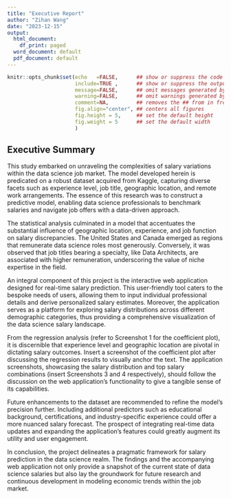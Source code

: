 ```yaml
---
title: "Executive Report"
author: "Zihan Wang"
date: "2023-12-15"
output:
  html_document:
    df_print: paged
  word_document: default
  pdf_document: default
---
```


```r
knitr::opts_chunk$set(echo   =FALSE,      ## show or suppress the code
                      include=TRUE ,      ## show or suppress the output
                      message=FALSE,      ## omit messages generated by code
                      warning=FALSE,      ## omit warnings generated by code
                      comment=NA,         ## removes the ## from in front of outputs
                      fig.align="center", ## centers all figures
                      fig.height = 5,     ## set the default height
                      fig.weight = 5      ## set the default width
                      )
```


## Executive Summary

This study embarked on unraveling the complexities of salary variations within the data science job market. The model developed herein is predicated on a robust dataset acquired from Kaggle, capturing diverse facets such as experience level, job title, geographic location, and remote work arrangements. The essence of this research was to construct a predictive model, enabling data science professionals to benchmark salaries and navigate job offers with a data-driven approach.

The statistical analysis culminated in a model that accentuates the substantial influence of geographic location, experience, and job function on salary discrepancies. The United States and Canada emerged as regions that remunerate data science roles most generously. Conversely, it was observed that job titles bearing a specialty, like Data Architects, are associated with higher remuneration, underscoring the value of niche expertise in the field.

An integral component of this project is the interactive web application designed for real-time salary prediction. This user-friendly tool caters to the bespoke needs of users, allowing them to input individual professional details and derive personalized salary estimates. Moreover, the application serves as a platform for exploring salary distributions across different demographic categories, thus providing a comprehensive visualization of the data science salary landscape.

From the regression analysis (refer to Screenshot 1 for the coefficient plot), it is discernible that experience level and geographic location are pivotal in dictating salary outcomes. Insert a screenshot of the coefficient plot after discussing the regression results to visually anchor the text. The application screenshots, showcasing the salary distribution and top salary combinations (insert Screenshots 3 and 4 respectively), should follow the discussion on the web application's functionality to give a tangible sense of its capabilities.

Future enhancements to the dataset are recommended to refine the model's precision further. Including additional predictors such as educational background, certifications, and industry-specific experience could offer a more nuanced salary forecast. The prospect of integrating real-time data updates and expanding the application's features could greatly augment its utility and user engagement.

In conclusion, the project delineates a pragmatic framework for salary prediction in the data science realm. The findings and the accompanying web application not only provide a snapshot of the current state of data science salaries but also lay the groundwork for future research and continuous development in modeling economic trends within the job market.
